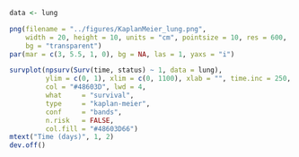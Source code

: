 ```r
data <- lung

png(filename = "../figures/KaplanMeier_lung.png", 
    width = 20, height = 10, units = "cm", pointsize = 10, res = 600, 
    bg = "transparent")
par(mar = c(3, 5.5, 1, 0), bg = NA, las = 1, yaxs = "i")

survplot(npsurv(Surv(time, status) ~ 1, data = lung), 
         ylim = c(0, 1), xlim = c(0, 1100), xlab = "", time.inc = 250, 
         col = "#48603D", lwd = 4, 
         what     = "survival", 
         type     = "kaplan-meier", 
         conf     = "bands", 
         n.risk   = FALSE, 
         col.fill = "#48603D66")
mtext("Time (days)", 1, 2)
dev.off()
```
